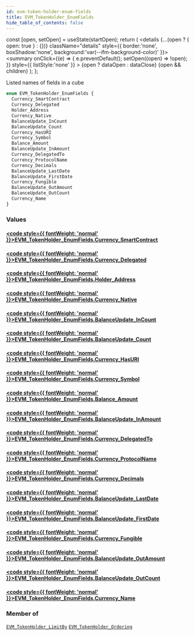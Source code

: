 ```yaml
---
id: evm-token-holder-enum-fields
title: EVM_TokenHolder_EnumFields
hide_table_of_contents: false
---
```







  const [open, setOpen] = useState(startOpen);
  return (
    <details {...(open ? { open: true } : {})} className="details" style={{ border:'none', boxShadow:'none', background:'var(--ifm-background-color)' }}>
      <summary
        onClick={(e) => {
          e.preventDefault();
          setOpen((open) => !open);
        }}
        style={{ listStyle:'none' }}
      >
      {open ? dataOpen : dataClose}
      </summary>
      {open && children}
    </details>
  );
};




Listed names of fields in a cube


```graphql
enum EVM_TokenHolder_EnumFields {
  Currency_SmartContract
  Currency_Delegated
  Holder_Address
  Currency_Native
  BalanceUpdate_InCount
  BalanceUpdate_Count
  Currency_HasURI
  Currency_Symbol
  Balance_Amount
  BalanceUpdate_InAmount
  Currency_DelegatedTo
  Currency_ProtocolName
  Currency_Decimals
  BalanceUpdate_LastDate
  BalanceUpdate_FirstDate
  Currency_Fungible
  BalanceUpdate_OutAmount
  BalanceUpdate_OutCount
  Currency_Name
}
```




### Values

#### [<code style={{ fontWeight: 'normal' }}>EVM_TokenHolder_EnumFields.<b>Currency_SmartContract</b></code>](#) 
> 
> 

#### [<code style={{ fontWeight: 'normal' }}>EVM_TokenHolder_EnumFields.<b>Currency_Delegated</b></code>](#) 
> 
> 

#### [<code style={{ fontWeight: 'normal' }}>EVM_TokenHolder_EnumFields.<b>Holder_Address</b></code>](#) 
> 
> 

#### [<code style={{ fontWeight: 'normal' }}>EVM_TokenHolder_EnumFields.<b>Currency_Native</b></code>](#) 
> 
> 

#### [<code style={{ fontWeight: 'normal' }}>EVM_TokenHolder_EnumFields.<b>BalanceUpdate_InCount</b></code>](#) 
> 
> 

#### [<code style={{ fontWeight: 'normal' }}>EVM_TokenHolder_EnumFields.<b>BalanceUpdate_Count</b></code>](#) 
> 
> 

#### [<code style={{ fontWeight: 'normal' }}>EVM_TokenHolder_EnumFields.<b>Currency_HasURI</b></code>](#) 
> 
> 

#### [<code style={{ fontWeight: 'normal' }}>EVM_TokenHolder_EnumFields.<b>Currency_Symbol</b></code>](#) 
> 
> 

#### [<code style={{ fontWeight: 'normal' }}>EVM_TokenHolder_EnumFields.<b>Balance_Amount</b></code>](#) 
> 
> 

#### [<code style={{ fontWeight: 'normal' }}>EVM_TokenHolder_EnumFields.<b>BalanceUpdate_InAmount</b></code>](#) 
> 
> 

#### [<code style={{ fontWeight: 'normal' }}>EVM_TokenHolder_EnumFields.<b>Currency_DelegatedTo</b></code>](#) 
> 
> 

#### [<code style={{ fontWeight: 'normal' }}>EVM_TokenHolder_EnumFields.<b>Currency_ProtocolName</b></code>](#) 
> 
> 

#### [<code style={{ fontWeight: 'normal' }}>EVM_TokenHolder_EnumFields.<b>Currency_Decimals</b></code>](#) 
> 
> 

#### [<code style={{ fontWeight: 'normal' }}>EVM_TokenHolder_EnumFields.<b>BalanceUpdate_LastDate</b></code>](#) 
> 
> 

#### [<code style={{ fontWeight: 'normal' }}>EVM_TokenHolder_EnumFields.<b>BalanceUpdate_FirstDate</b></code>](#) 
> 
> 

#### [<code style={{ fontWeight: 'normal' }}>EVM_TokenHolder_EnumFields.<b>Currency_Fungible</b></code>](#) 
> 
> 

#### [<code style={{ fontWeight: 'normal' }}>EVM_TokenHolder_EnumFields.<b>BalanceUpdate_OutAmount</b></code>](#) 
> 
> 

#### [<code style={{ fontWeight: 'normal' }}>EVM_TokenHolder_EnumFields.<b>BalanceUpdate_OutCount</b></code>](#) 
> 
> 

#### [<code style={{ fontWeight: 'normal' }}>EVM_TokenHolder_EnumFields.<b>Currency_Name</b></code>](#) 
> 
> 



### Member of

[`EVM_TokenHolder_LimitBy`](/docs/graphql-reference/inputs/evm-token-holder-limit-by)  <Badge class="secondary" text="input"/><Bullet />[`EVM_TokenHolder_Ordering`](/docs/graphql-reference/inputs/evm-token-holder-ordering)  <Badge class="secondary" text="input"/>

